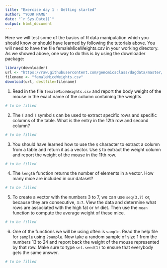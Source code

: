 ```yaml
---
title: "Exercise day 1 - Getting started"
author: "YOUR NAME"
date: "`r Sys.Date()`"
output: html_document
---
```


Here we will test some of the basics of R data manipulation which you should know or should have learned by following the tutorials above. You will need to have the file femaleMiceWeights.csv in your working directory. As we showed above, one way to do this is by using the downloader package:

```r
library(downloader) 
url <- "https://raw.githubusercontent.com/genomicsclass/dagdata/master/inst/extdata/femaleMiceWeights.csv"
filename <- "femaleMiceWeights.csv" 
download(url, destfile=filename)
```


1.  Read in the file `femaleMiceWeights.csv` and report the body weight of the mouse in the exact name of the column containing the weights.
```r
# to be filled
```

2. The `[` and `]` symbols can be used to extract specific rows and specific columns of the table. What is the entry in the 12th row and second column?
```r
# to be filled
```

3. You should have learned how to use the `$` character to extract a column from a table and return it as a vector. Use `$` to extract the weight column and report the weight of the mouse in the 11th row.
```r
# to be filled
```

4. The `length` function returns the number of elements in a vector. How many mice are included in our dataset?
```r
# to be filled
```

5. To create a vector with the numbers 3 to 7, we can use `seq(3,7)` or, because they are consecutive, `3:7`. View the data and determine what rows are associated with the high fat or `hf` diet. Then use the `mean` function to compute the average weight of these mice.
```r
# to be filled
```

6. One of the functions we will be using often is `sample`. Read the help file for `sample` using `?sample`. Now take a random sample of size 1 from the numbers 13 to 24 and report back the weight of the mouse represented by that row. Make sure to type `set.seed(1)` to ensure that everybody gets the same answer.
```r
# to be filled
```

